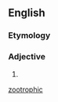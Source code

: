 ==English==

===Etymology===
{{confix|zoö|trophic|lang=en}}

===Adjective===
{{en-adj|-}}

# {{alternative form of|zootrophic|lang=en}}

[[Category:English terms spelled with Ö|zootrophic]]